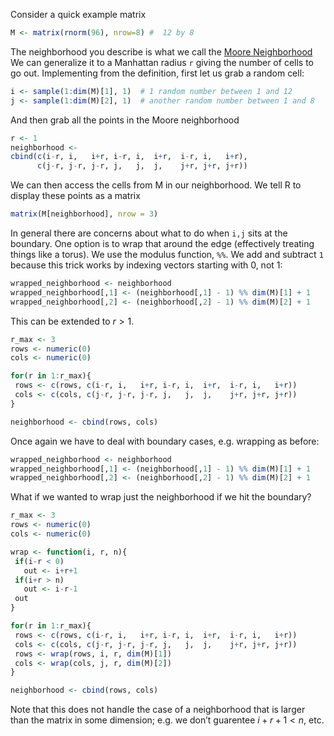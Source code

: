

Consider a quick example matrix

```r
M <- matrix(rnorm(96), nrow=8) #  12 by 8 

```

The neighborhood you describe is what we call the [Moore Neighborhood]()  We can generalize it to a Manhattan radius `r` giving the number of cells to go out.  Implementing from the definition, first let us grab a random cell:



```r
i <- sample(1:dim(M)[1], 1)  # 1 random number between 1 and 12
j <- sample(1:dim(M)[2], 1)  # another random number between 1 and 8
```

And then grab all the points in the Moore neighborhood 

```r
r <- 1
neighborhood <- 
cbind(c(i-r, i,   i+r, i-r, i,  i+r,  i-r, i,   i+r),
      c(j-r, j-r, j-r, j,   j,  j,    j+r, j+r, j+r))
```

We can then access the cells from M in our neighborhood.  We tell R to display these points as a matrix 

```r
matrix(M[neighborhood], nrow = 3)
```

 In general there are concerns about what to do when `i,j` sits at the boundary.  One option is to wrap that around the edge (effectively treating things like a torus).  We use the modulus function, `%%`.  We add and subtract `1` because this trick works by indexing vectors starting with 0, not 1:

```r
wrapped_neighborhood <- neighborhood
wrapped_neighborhood[,1] <- (neighborhood[,1] - 1) %% dim(M)[1] + 1
wrapped_neighborhood[,2] <- (neighborhood[,2] - 1) %% dim(M)[2] + 1
```


This can be extended to $r > 1$. 

```r
r_max <- 3
rows <- numeric(0)
cols <- numeric(0)

for(r in 1:r_max){
 rows <- c(rows, c(i-r, i,   i+r, i-r, i,  i+r,  i-r, i,   i+r))
 cols <- c(cols, c(j-r, j-r, j-r, j,   j,  j,    j+r, j+r, j+r))
} 

neighborhood <- cbind(rows, cols)
```

Once again we have to deal with boundary cases, e.g. wrapping as before:  

```r
wrapped_neighborhood <- neighborhood
wrapped_neighborhood[,1] <- (neighborhood[,1] - 1) %% dim(M)[1] + 1
wrapped_neighborhood[,2] <- (neighborhood[,2] - 1) %% dim(M)[2] + 1
```



What if we wanted to wrap just the neighborhood if we hit the boundary?

```r
r_max <- 3
rows <- numeric(0)
cols <- numeric(0)

wrap <- function(i, r, n){
 if(i-r < 0)
   out <- i+r+1
 if(i+r > n)
   out <- i-r-1
 out
}

for(r in 1:r_max){
 rows <- c(rows, c(i-r, i,   i+r, i-r, i,  i+r,  i-r, i,   i+r))
 cols <- c(cols, c(j-r, j-r, j-r, j,   j,  j,    j+r, j+r, j+r))
 rows <- wrap(rows, i, r, dim(M)[1])
 cols <- wrap(cols, j, r, dim(M)[2])
} 

neighborhood <- cbind(rows, cols)
```


Note that this does not handle the case of a neighborhood that is larger than the matrix in some dimension; e.g. we don't guarentee $i+r+1<n$, etc.  

